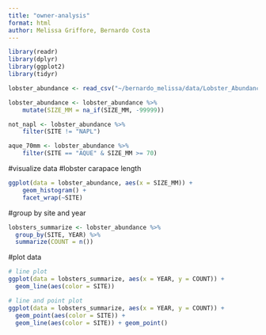 ```yaml
---
title: "owner-analysis"
format: html
author: Melissa Griffore, Bernardo Costa
---
```


```r
library(readr)
library(dplyr)
library(ggplot2)
library(tidyr)
```

```r
lobster_abundance <- read_csv("~/bernardo_melissa/data/Lobster_Abundance_All_Years_20220829.csv")
```

```r
lobster_abundance <- lobster_abundance %>% 
    mutate(SIZE_MM = na_if(SIZE_MM, -99999))
```

```r
not_napl <- lobster_abundance %>% 
    filter(SITE != "NAPL")
```

```r
aque_70mm <- lobster_abundance %>% 
    filter(SITE == "AQUE" & SIZE_MM >= 70)
```
#visualize data
#lobster carapace length
```r
ggplot(data = lobster_abundance, aes(x = SIZE_MM)) +
    geom_histogram() +
    facet_wrap(~SITE)
```
#group by site and year
```r
lobsters_summarize <- lobster_abundance %>% 
  group_by(SITE, YEAR) %>% 
  summarize(COUNT = n())
```
#plot data

```r
# line plot
ggplot(data = lobsters_summarize, aes(x = YEAR, y = COUNT)) +
  geom_line(aes(color = SITE)) 

# line and point plot
ggplot(data = lobsters_summarize, aes(x = YEAR, y = COUNT)) +
  geom_point(aes(color = SITE)) +
  geom_line(aes(color = SITE)) + geom_point()
```

